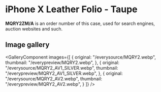 
# iPhone X Leather Folio - Taupe

<Callout type='info' emoji='👉🏻'>**MQRY2ZM/A** is an order number of this case, used for search engines, auction websites and such.</Callout>

## Image gallery

<GalleryComponent
    images={[
      {
        original: "/everysource/MQRY2.webp",
        thumbnail: "/everypreview/MQRY2.webp",
      },
      {
        original: "/everysource/MQRY2_AV1_SILVER.webp",
        thumbnail: "/everypreview/MQRY2_AV1_SILVER.webp",
      },
      {
        original: "/everysource/MQRY2_AV2.webp",
        thumbnail: "/everypreview/MQRY2_AV2.webp",
      }
    ]}
  />
